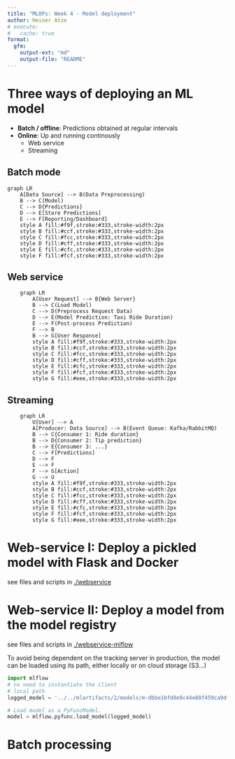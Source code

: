 ```yaml
---
title: "MLOPs: Week 4 - Model deployment"
author: Heiner Atze
# execute:
#   cache: true
format:
  gfm:
    output-ext: "md"
    output-file: "README"
---
```


# Three ways of deploying an ML model

- **Batch / offline**: Predictions obtained at regular intervals
- **Online**: Up and running continously
  - Web service
  - Streaming

## Batch mode

```mermaid
graph LR
    A[Data Source] --> B(Data Preprocessing)
    B --> C(Model)
    C --> D{Predictions}
    D --> E[Store Predictions]
    E --> F[Reporting/Dashboard]
    style A fill:#f9f,stroke:#333,stroke-width:2px
    style B fill:#ccf,stroke:#333,stroke-width:2px
    style C fill:#fcc,stroke:#333,stroke-width:2px
    style D fill:#cff,stroke:#333,stroke-width:2px
    style E fill:#cfc,stroke:#333,stroke-width:2px
    style F fill:#fcf,stroke:#333,stroke-width:2px
```

## Web service
```mermaid
    graph LR
        A[User Request] --> B{Web Server}
        B --> C(Load Model)
        C --> D(Preprocess Request Data)
        D --> E(Model Prediction: Taxi Ride Duration)
        E --> F(Post-process Prediction)
        F --> B
        B --> G[User Response]
        style A fill:#f9f,stroke:#333,stroke-width:2px
        style B fill:#ccf,stroke:#333,stroke-width:2px
        style C fill:#fcc,stroke:#333,stroke-width:2px
        style D fill:#cff,stroke:#333,stroke-width:2px
        style E fill:#cfc,stroke:#333,stroke-width:2px
        style F fill:#fcf,stroke:#333,stroke-width:2px
        style G fill:#eee,stroke:#333,stroke-width:2px
```

## Streaming
```mermaid
    graph LR
        U[User] --> A
        A[Producer: Data Source] --> B(Event Queue: Kafka/RabbitMQ)
        B --> C{Consumer 1: Ride duration}
        B --> D{Consumer 2: Tip prediction}
        B --> E{Consumer 3: ...}
        C --> F[Predictions]
        D --> F
        E --> F
        F --> G[Action]
        G --> U
        style A fill:#f9f,stroke:#333,stroke-width:2px
        style B fill:#ccf,stroke:#333,stroke-width:2px
        style C fill:#fcc,stroke:#333,stroke-width:2px
        style D fill:#cff,stroke:#333,stroke-width:2px
        style E fill:#cfc,stroke:#333,stroke-width:2px
        style F fill:#fcf,stroke:#333,stroke-width:2px
        style G fill:#eee,stroke:#333,stroke-width:2px
```

# Web-service I: Deploy a pickled model with Flask and Docker

see files and scripts in [./webservice](./webservice/)

# Web-service II: Deploy a model from the model registry

see files and scripts in [./webservice-mlflow](./webservice-mlflow/)

To avoid being dependent on the tracking server in production, the model can be loaded using its path, either locally or on cloud storage (S3...)

```python
import mlflow
# no need to instantiate the client
# local path
logged_model = '../../mlartifacts/2/models/m-dbbe1bfd8e8c44e88f459ca9df82f691/artifacts'

# Load model as a PyFuncModel.
model = mlflow.pyfunc.load_model(logged_model)
```
# Batch processing 

